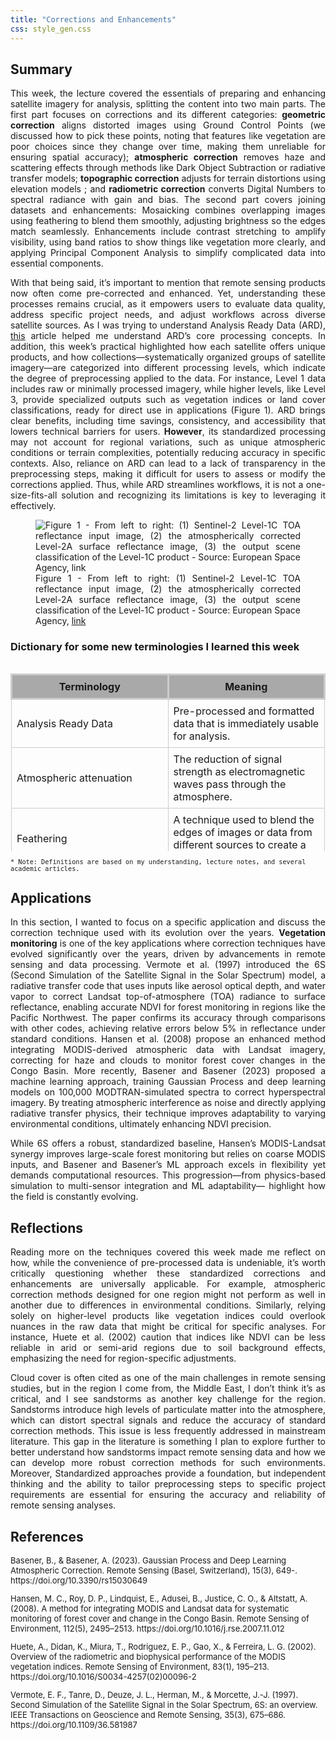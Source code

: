 ```yaml
---
title: "Corrections and Enhancements"
css: style_gen.css
---
```


## Summary

::: {style="text-align: justify;"}
This week, the lecture covered the essentials of preparing and enhancing satellite imagery for analysis, splitting the content into two main parts. The first part focuses on corrections and its different categories: **geometric correction** aligns distorted images using Ground Control Points (we discussed how to pick these points, noting that features like vegetation are poor choices since they change over time, making them unreliable for ensuring spatial accuracy); **atmospheric correction** removes haze and scattering effects through methods like Dark Object Subtraction or radiative transfer models; **topographic correction** adjusts for terrain distortions using elevation models ; and **radiometric correction** converts Digital Numbers to spectral radiance with gain and bias. The second part covers joining datasets and enhancements: Mosaicking combines overlapping images using feathering to blend them smoothly, adjusting brightness so the edges match seamlessly. Enhancements include contrast stretching to amplify visibility, using band ratios to show things like vegetation more clearly, and applying Principal Component Analysis to simplify complicated data into essential components.

With that being said, it’s important to mention that remote sensing products now often come pre-corrected and enhanced. Yet, understanding these processes remains crucial, as it empowers users to evaluate data quality, address specific project needs, and adjust workflows across diverse satellite sources. As I was trying to understand Analysis Ready Data (ARD), [this](https://medium.com/planet-stories/analysis-ready-data-defined-5694f6f48815){target="_blank"} article helped me understand ARD’s core processing concepts. In addition, this week’s practical highlighted how each satellite offers unique products, and how collections—systematically organized groups of satellite imagery—are categorized into different processing levels, which indicate the degree of preprocessing applied to the data. For instance, Level 1 data includes raw or minimally processed imagery, while higher levels, like Level 3, provide specialized outputs such as vegetation indices or land cover classifications, ready for direct use in applications (Figure 1). ARD brings clear benefits, including time savings, consistency, and accessibility that lowers technical barriers for users. **However**, its standardized processing may not account for regional variations, such as unique atmospheric conditions or terrain complexities, potentially reducing accuracy in specific contexts. Also, reliance on ARD can lead to a lack of transparency in the preprocessing steps, making it difficult for users to assess or modify the corrections applied. Thus, while ARD streamlines workflows, it is not a one-size-fits-all solution and recognizing its limitations is key to leveraging it effectively.

![Figure 1 - From left to right: (1) Sentinel-2 Level-1C TOA reflectance input image, (2) the atmospherically corrected Level-2A surface reflectance image, (3) the output scene classification of the Level-1C product - Source: European Space Agency, [link](https://sentinels.copernicus.eu/sentinel-data-access/sentinel-products/sentinel-2-data-products/collection-0-level-2a){target="_blank"}](images/tm-Sentinel-2-L2-products.png){fig-align="center"}
:::

### Dictionary for some new terminologies I learned this week

```{=html}
<style>
.table-container {
    max-height: 300px; 
    overflow-y: auto;  
}


table {
    width: 100%;
    border-collapse: collapse;
}


th {
    position: sticky;
    top: 0;
    z-index: 10; 
    border: 3px solid #ccc;  
    padding: 8px; 
    background-color: #A9A9A9;: #A9A9A9;
}

td {
    padding: 8px;            
    border: 1px solid #ccc;  
}
</style>
```

::: table-container
| Terminology | Meaning |
|------------------------------------|------------------------------------|
| Analysis Ready Data | Pre-processed and formatted data that is immediately usable for analysis. |
| Atmospheric attenuation | The reduction of signal strength as electromagnetic waves pass through the atmosphere. |
| Feathering | A technique used to blend the edges of images or data from different sources to create a seamless appearance. |
| Image fusion | When data from multiple sensors/sources is fused together. |
| Irradiance | Downwelling radiation reaching the Earth from the sun. |
| Mosaicking | The process of combining multiple satellite images into a single, larger image. |
| Nadir | The point on the ground directly beneath a satellite or sensor. |
| Path radiance | Radiance reflected above the surface (before reaching the sensor). |
| Pseudo-invariant Features | Areas on the Earth's surface that remain relatively unchanged over time. |
| Push broom | A sensor that moves in a straight line, continuously capturing data across a wide area. |
| Radiance | Any radiation leaving the Earth. |
| Surface Reflectance | Proportion of light reflected by the Earth’s surface. |
| Spectral radiance | The amount of light within a band from a sensor in the field of view (FOV). |
| Solar Azimuth | The angle between the sun and true north. |
| Solar Zenith Angle | The angle between the local zenith (directly above) and the sun. |
| Whisk broom | A sensor that scans side to side, capturing data line by line. |
:::

::: {style="margin-top: 10px; font-size: 12px;"}
```         
* Note: Definitions are based on my understanding, lecture notes, and several academic articles.
```
:::

## Applications

::: {style="text-align: justify;"}
In this section, I wanted to focus on a specific application and discuss the correction technique used with its evolution over the years. **Vegetation monitoring** is one of the key applications where correction techniques have evolved significantly over the years, driven by advancements in remote sensing and data processing. Vermote et al. (1997) introduced the 6S (Second Simulation of the Satellite Signal in the Solar Spectrum) model, a radiative transfer code that uses inputs like aerosol optical depth, and water vapor to correct Landsat top-of-atmosphere (TOA) radiance to surface reflectance, enabling accurate NDVI for forest monitoring in regions like the Pacific Northwest. The paper confirms its accuracy through comparisons with other codes, achieving relative errors below 5% in reflectance under standard conditions. Hansen et al. (2008) propose an enhanced method integrating MODIS-derived atmospheric data with Landsat imagery, correcting for haze and clouds to monitor forest cover changes in the Congo Basin. More recently, Basener and Basener (2023) proposed a machine learning approach, training Gaussian Process and deep learning models on 100,000 MODTRAN-simulated spectra to correct hyperspectral imagery. By treating atmospheric interference as noise and directly applying radiative transfer physics, their technique improves adaptability to varying environmental conditions, ultimately enhancing NDVI precision.

While 6S offers a robust, standardized baseline, Hansen’s MODIS-Landsat synergy improves large-scale forest monitoring but relies on coarse MODIS inputs, and Basener and Basener’s ML approach excels in flexibility yet demands computational resources. This progression—from physics-based simulation to multi-sensor integration and ML adaptability— highlight how the field is constantly evolving.
:::

## Reflections

::: {style="text-align: justify;"}
Reading more on the techniques covered this week made me reflect on how, while the convenience of pre-processed data is undeniable, it’s worth critically questioning whether these standardized corrections and enhancements are universally applicable. For example, atmospheric correction methods designed for one region might not perform as well in another due to differences in environmental conditions. Similarly, relying solely on higher-level products like vegetation indices could overlook nuances in the raw data that might be critical for specific analyses. For instance, Huete et al. (2002) caution that indices like NDVI can be less reliable in arid or semi-arid regions due to soil background effects, emphasizing the need for region-specific adjustments.

Cloud cover is often cited as one of the main challenges in remote sensing studies, but in the region I come from, the Middle East, I don’t think it’s as critical, and I see sandstorms as another key challenge for the region. Sandstorms introduce high levels of particulate matter into the atmosphere, which can distort spectral signals and reduce the accuracy of standard correction methods. This issue is less frequently addressed in mainstream literature. This gap in the literature is something I plan to explore further to better understand how sandstorms impact remote sensing data and how we can develop more robust correction methods for such environments. Moreover, Standardized approaches provide a foundation, but independent thinking and the ability to tailor preprocessing steps to specific project requirements are essential for ensuring the accuracy and reliability of remote sensing analyses.
:::

## References

::: {style="text-align: left; font-size: 13px;"}
Basener, B., & Basener, A. (2023). Gaussian Process and Deep Learning Atmospheric Correction. Remote Sensing (Basel, Switzerland), 15(3), 649-. https://doi.org/10.3390/rs15030649

Hansen, M. C., Roy, D. P., Lindquist, E., Adusei, B., Justice, C. O., & Altstatt, A. (2008). A method for integrating MODIS and Landsat data for systematic monitoring of forest cover and change in the Congo Basin. Remote Sensing of Environment, 112(5), 2495–2513. https://doi.org/10.1016/j.rse.2007.11.012

Huete, A., Didan, K., Miura, T., Rodriguez, E. P., Gao, X., & Ferreira, L. G. (2002). Overview of the radiometric and biophysical performance of the MODIS vegetation indices. Remote Sensing of Environment, 83(1), 195–213. https://doi.org/10.1016/S0034-4257(02)00096-2

Vermote, E. F., Tanre, D., Deuze, J. L., Herman, M., & Morcette, J.-J. (1997). Second Simulation of the Satellite Signal in the Solar Spectrum, 6S: an overview. IEEE Transactions on Geoscience and Remote Sensing, 35(3), 675–686. https://doi.org/10.1109/36.581987
:::
